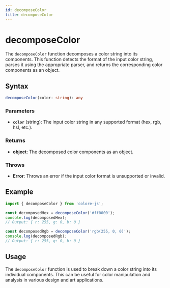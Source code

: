 ```yaml
---
id: decomposeColor
title: decomposeColor
---
```


# decomposeColor

The `decomposeColor` function decomposes a color string into its components. This function detects the format of the input color string, parses it using the appropriate parser, and returns the corresponding color components as an object.

## Syntax

```typescript
decomposeColor(color: string): any
```

### Parameters

- **`color`** (string): The input color string in any supported format (hex, rgb, hsl, etc.).

### Returns

- **object**: The decomposed color components as an object.

### Throws

- **Error**: Throws an error if the input color format is unsupported or invalid.

## Example

```typescript
import { decomposeColor } from 'colore-js';

const decomposedHex = decomposeColor('#ff0000');
console.log(decomposedHex);
// Output: { r: 255, g: 0, b: 0 }

const decomposedRgb = decomposeColor('rgb(255, 0, 0)');
console.log(decomposedRgb);
// Output: { r: 255, g: 0, b: 0 }
```

## Usage

The `decomposeColor` function is used to break down a color string into its individual components. This can be useful for color manipulation and analysis in various design and art applications.
